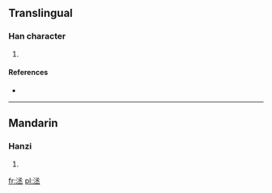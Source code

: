 ==Translingual==

===Han character===
{{Han char|rn=85|rad=水|as=06|sn=9|four=|canj=水弓水一 (ENEM)}}

# {{defn|Han|sort=水06}}

====References====
* {{Han ref|kx=0619.220|dkj=17357|dj=1014.140|hdz=31617.050|uh=6D06|ud=27910}}

----

==Mandarin==

===Hanzi===
{{cmn-hanzi|pin=[[chéng]] ([[cheng2]])|wg=ch'eng<sup>2</sup>}}

# {{defn|Mandarin|sort=水06}}

[[fr:洆]]
[[pl:洆]]